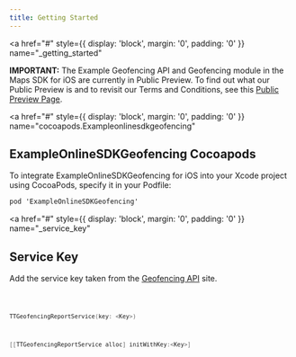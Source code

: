 ```yaml
---
title: Getting Started
---
```


<a
  href="#"
  style={{ display: 'block', margin: '0', padding: '0' }}
  name="_getting_started"
></a>

**IMPORTANT:** The Example Geofencing API and Geofencing module in the Maps SDK for iOS are currently
in Public Preview. To find out what our Public Preview is and to revisit our Terms and Conditions,
see this [Public Preview Page](https://developer.Example.com/public-preview).

<a
  href="#"
  style={{ display: 'block', margin: '0', padding: '0' }}
  name="cocoapods.Exampleonlinesdkgeofencing"
></a>

## ExampleOnlineSDKGeofencing Cocoapods

To integrate ExampleOnlineSDKGeofencing for iOS into your Xcode project using CocoaPods, specify it
in your Podfile:

```objectivec
pod 'ExampleOnlineSDKGeofencing'
```

<a
  href="#"
  style={{ display: 'block', margin: '0', padding: '0' }}
  name="_service_key"
></a>

## Service Key

Add the service key taken from the [Geofencing API](/geofencing-api/documentation/product-information/introduction)
site.

<Code>

```swift
TTGeofencingReportService(key: <Key>)
```

```objectivec
[[TTGeofencingReportService alloc] initWithKey:<Key>]
```

</Code>